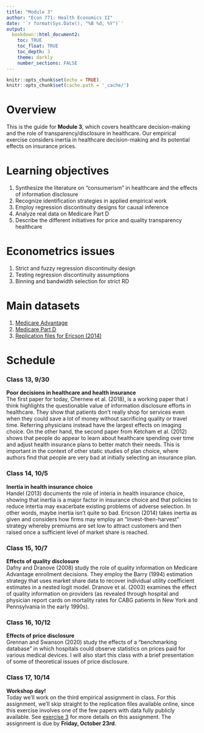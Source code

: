 ```yaml
---
title: "Module 3"
author: "Econ 771: Health Economics II"
date: '`r format(Sys.Date(), "%B %d, %Y")`'
output: 
  bookdown::html_document2:
    toc: TRUE
    toc_float: TRUE
    toc_depth: 3
    theme: darkly
    number_sections: FALSE
---
```


```r
knitr::opts_chunk$set(echo = TRUE)
knitr::opts_chunk$set(cache.path = '_cache/')
```

# Overview 
This is the guide for **Module 3**, which covers healthcare decision-making and the role of transparency/disclosure in healthcare. Our empirical exercise considers inertia in healthcare decision-making and its potential effects on insurance prices.


# Learning objectives
1. Synthesize the literature on "consumerism" in healthcare and the effects of information disclosure
2. Recognize identification strategies in applied empirical work
3. Employ regression discontinuity designs for causal inference
4. Analyze real data on Medicare Part D
5. Describe the different initiatives for price and quality transparency healthcare


# Econometrics issues
1. Strict and fuzzy regression discontinuity design
2. Testing regression discontinuity assumptions
3. Binning and bandwidth selection for strict RD


# Main datasets
1. [Medicare Advantage](https://github.com/imccart/Medicare-Advantage)
2. [Medicare Part D](https://www.cms.gov/Research-Statistics-Data-and-Systems/Statistics-Trends-and-Reports/MCRAdvPartDEnrolData)
3. [Replication files for Ericson (2014)](https://www.aeaweb.org/articles?id=10.1257/pol.6.1.38)



# Schedule

### Class 13, 9/30
**Poor decisions in healthcare and health insurance**<br>
The first paper for today, Chernew et al. (2018), is a working paper that I think highlights the questionable value of information disclosure efforts in healthcare. They show that patients don't really shop for services even when they could save a lot of money without sacrificing quality or travel time. Referring physicians instead have the largest effects on imaging choice. On the other hand, the second paper from Ketcham et al. (2012) shows that people do appear to learn about healthcare spending over time and adjust health insurance plans to better match their needs. This is important in the context of other static studies of plan choice, where authors find that people are very bad at initially selecting an insurance plan.


### Class 14, 10/5
**Inertia in health insurance choice**<br>
Handel (2013) documents the role of interia in health insurance choice, showing that inertia is a major factor in insurance choice and that policies to reduce intertia may exacerbate existing problems of adverse selection. In other words, maybe inertia isn't quite so bad. Ericson (2014) takes inertia as given and considers how firms may employ an "invest-then-harvest" strategy whereby premiums are set low to attract customers and then raised once a sufficient level of market share is reached. 


### Class 15, 10/7
**Effects of quality disclosure**<br>
Dafny and Dranove (2008) study the role of quality information on Medicare Advantage enrollment decisions. They employ the Barry (1994) estimation strategy that uses market share data to recover individual utility coefficient estimates in a nested logit model. Dranove et al. (2003) examines the effect of quality information on providers (as revealed through hospital and physician report cards on mortality rates for CABG patients in New York and Pennsylvania in the early 1990s). 


### Class 16, 10/12
**Effects of price disclosure**<br>
Grennan and Swanson (2020) study the effects of a "benchmarking database" in which hospitals could observe statistics on prices paid for various medical devices. I will also start this class with a brief presentation of some of theoretical issues of price disclosure.


### Class 17, 10/14
**Workshop day!**<br>
Today we'll work on the third empirical assignment in class. For this assignment, we'll skip straight to the replication files available online, since this exercise involves one of the few papers with data fully publicly available. See [exercise 3](https://imccart.github.io/Econ-771/assignments/exercise2.html) for more details on this assignment. The assignment is due by **Friday, October 23rd**.



